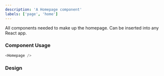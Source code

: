 ```yaml
---
description: 'A Homepage component'
labels: ['page', 'home']
---
```



All components needed to make up the homepage. Can be inserted into any React app.

### Component Usage

```js
<Homepage />
```

### Design

<FigmaEmbed src="https://www.figma.com/embed?embed_host=share&url=https%3A%2F%2Fwww.figma.com%2Ffile%2FhMvSkyTqPMvSbrmqBbs6nZ%2Fhomepage%3Fnode-id%3D1679%253A118322" />
